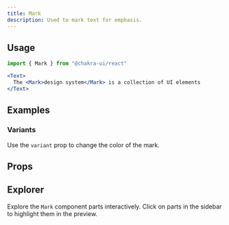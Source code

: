 ```yaml
---
title: Mark
description: Used to mark text for emphasis.
---
```


<ExampleTabs name="mark-basic" />

## Usage

```js
import { Mark } from "@chakra-ui/react"
```

```jsx
<Text>
  The <Mark>design system</Mark> is a collection of UI elements
</Text>
```

## Examples

### Variants

Use the `variant` prop to change the color of the mark.

<Example name="mark-with-variants" />

## Props

<PropTable component="Mark" part="Mark" />

## Explorer

Explore the `Mark` component parts interactively. Click on parts in the sidebar
to highlight them in the preview.

<Explorer name="mark-basic" />
